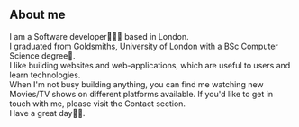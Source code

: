 ## About me

I am a Software developer👨🏻‍💻 based in London.<br/>
I graduated from Goldsmiths, University of London with a BSc Computer Science degree📜.<br/>
I like building websites and web-applications, which are useful to users and learn technologies.<br/>
When I'm not busy building anything, you can find me watching new Movies/TV shows on different platforms available.
If you'd like to get in touch with me, please visit the Contact section.<br/>
Have a great day👋🏻.